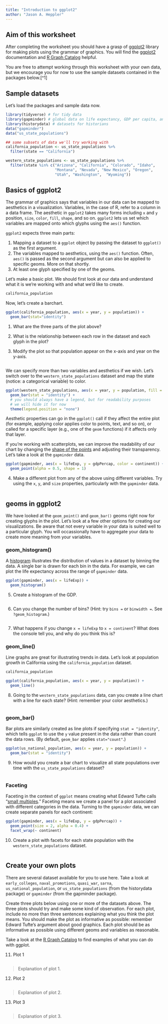 ```yaml
---
title: "Introduction to ggplot2"
author: "Jason A. Heppler"
---
```


## Aim of this worksheet

After completing the worksheet you should have a grasp of [ggplot2](http://ggplot2.org/) library for making plots using the grammar of graphics. You will find the [ggplot2](http://ggplot2.org/) documentation and [R Graph Catalog](http://shiny.stat.ubc.ca/r-graph-catalog/) helpful.

You are free to attempt working through this worksheet with your own data, but we encourage you for now to use the sample datasets contained in the packages below.[^1] 

## Sample datasets

Let's load the packages and sample data now.

```r
library(tidyverse) # for tidy data
library(gapminder) # global data on life expectancy, GDP per capita, and population by country
library(historydata) # datasets for historians
data("gapminder")
data("us_state_populations")

## some subsets of data we'll try working with
california_population <- us_state_populations %>% 
  filter(state == "California")

western_state_populations <- us_state_populations %>% 
  filter(state %in% c("Arizona", "California", "Colorado", "Idaho",
                      "Montana", "Nevada", "New Mexico", "Oregon",
                      "Utah", "Washington",  "Wyoming"))
```

## Basics of ggplot2

The grammar of graphics says that variables in our data can be mapped to aesthetics in a visualization. Variables, in the case of R, refer to a column in a data frame. The aesthetic in `ggplot2` takes many forms including `x` and `y` position, `size`, `color`, `fill`, `shape`, and so on. `ggplot2` lets us set which variables are mapped onto which glyphs using the `aes()` function.

`ggplot2` expects three main parts:

1. Mapping a dataset to a `ggplot` object by passing the dataset to `ggplot()` as the first argument.
2. The variables mapped to aesthetics, using the `aes()` function. Often, `aes()` is passed as the second argument but can also be applied to specific geoms. More on that shortly.
3. At least one glyph specified by one of the geoms.

Let's make a basic plot. We should first look at our data and understand what it is we're working with and what we'd like to create. 

```r
california_population
```

Now, let's create a barchart.

```r
ggplot(california_population, aes(x = year, y = population)) +
  geom_bar(stat="identity")
```

(@) What are the three parts of the plot above?

> 

(@) What is the relationship between each row in the dataset and each glyph in the plot?

> 

(@) Modify the plot so that population appear on the x-axis and year on the y-axis.

```r

```

We can specify more than two variables and aesthetics if we wish. Let's switch over to the `western_state_populations` dataset and map the state (notice: a categorical variable) to color.

```r
ggplot(western_state_populations, aes(x = year, y = population, fill = state)) +
  geom_bar(stat = "identity") +
  # you should always have a legend, but for readability purposes
  # we will hide it for now
  theme(legend.position = "none")
```

Aesthetic properties can go in the `ggplot()` call if they affect the entire plot (for example, applying color applies color to points, text, and so on), or called for a specific layer (e.g., one of the `geom` functions) if it affects only that layer.

If you're working with scatterplots, we can improve the readability of our chart by changing the [shape of the points](http://www.cookbook-r.com/Graphs/Shapes_and_line_types/) and adjusting their transparency. Let's take a look at the `gapminder` data.

```r
ggplot(gapminder, aes(x = lifeExp, y = gdpPercap, color = continent)) +
  geom_point(alpha = 0.5, shape = 1)
```

(@) Make a different plot from any of the above using different variables. Try using the `x`, `y`, and `size` properties, particularly with the `gapminder` data.

```r

```

## geoms in ggplot2

We have looked at the `geom_point()` and `geom_bar()` geoms right now for creating glyphs in the plot. Let's look at a few other options for creating our visualizations. Be aware that not every variable in your data is suited well to a particular glyph. You will occassionally have to aggregate your data to create more meaning from your variables.

### geom_histogram()

A [histogram](https://en.wikipedia.org/wiki/Histogram) illustrates the distribution of values in a dataset by binning the data. A single bar is drawn for each bin in the data. For example, we can plot the life expectancy across the range of `gapminder` data. 

```r
ggplot(gapminder, aes(x = lifeExp)) +
  geom_histogram()
```

(@) Create a histogram of the GDP.

```r

```

(@) Can you change the number of bins? (Hint: try `bins =` or `binwidth =`. See `?geom_histogram`.) 

```r

```

(@) What happens if you change `x = lifeExp` to `x = continent`? What does the console tell you, and why do you think this is?

### geom_line()

Line graphs are great for illustrating trends in data. Let's look at population growth in California using the `california_population` dataset.

```r
california_population
```

```r
ggplot(california_population, aes(x = year, y = population)) +
  geom_line()
```

(@) Going to the `western_state_populations` data, can you create a line chart with a line for each state? (Hint: remember your color aesthetics.)

```r

```

### geom_bar()

Bar plots are similarly created as line plots if specifying `stat = "identity"`, which tells `ggplot` to use the `y` value present in the data rather than count the data rows. (By default, `geom_bar` applies `stat="count"`.)

```r
ggplot(us_national_population, aes(x = year, y = population)) +
  geom_bar(stat = "identity")
```

(@) How would you create a bar chart to visualize all state populations over time with the `us_state_populations` dataset?

```r

```

### Faceting

Faceting in the context of `ggplot` means creating what Edward Tufte calls "[small multiples](https://en.wikipedia.org/wiki/Small_multiple)." Faceting means we create a panel for a plot associated with different categories in the data. Turning to the `gapminder` data, we can create separate panels for each continent:

```r
ggplot(gapminder, aes(x = lifeExp, y = gdpPercap)) +
  geom_point(size = 2, alpha = 0.4) +
  facet_wrap(~ continent)
```

(@) Create a plot with facets for each state population with the `western_state_populations` dataset.

```r

```

## Create your own plots

There are several dataset available for you to use here. Take a look at `early_colleges`, `naval_promotions`, `quasi_war`, `sarna`, `us_national_population`, or `us_state_populations` (from the historydata package) or `gapminder` (from the gapminder package).

Create three plots below using one or more of the datasets above. The three plots should try and make some kind of observation. For each plot, include no more than three sentences explaining what you think the plot means. You should make the plot as informative as possible: remember Edward Tufte's argument about good graphics. Each plot should be as informative as possible using different geoms and variables as reasonable. 

Take a look at the [R Graph Catalog](http://shiny.stat.ubc.ca/r-graph-catalog/) to find examples of what you can do with ggplot.

(@) Plot 1

```r

```

> Explanation of plot 1.

(@) Plot 2

```r

```

> Explanation of plot 2.

(@) Plot 3

```r

```

> Explanation of plot 3.
